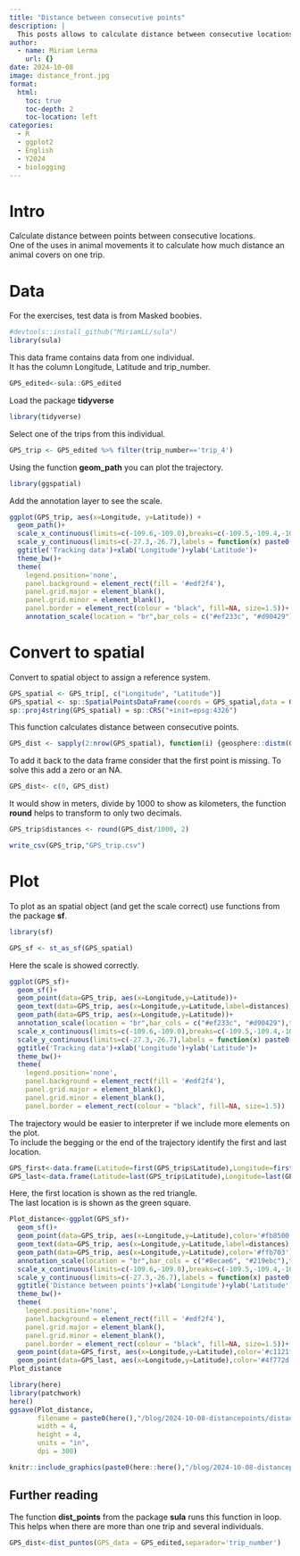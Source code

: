 ```yaml
---
title: "Distance between consecutive points"
description: |
  This posts allows to calculate distance between consecutive locations.
author:
  - name: Miriam Lerma
    url: {}
date: 2024-10-08
image: distance_front.jpg
format:
  html:
    toc: true
    toc-depth: 2
    toc-location: left
categories:
  - R
  - ggplot2
  - English
  - Y2024
  - biologging
---
```


# Intro

Calculate distance between points between consecutive locations.\
One of the uses in animal movements it to calculate how much distance an animal covers on one trip.

# Data

For the exercises, test data is from Masked boobies. <br>

```r
#devtools::install_github("MiriamLL/sula")
library(sula)
```

This data frame contains data from one individual.\
It has the column Longitude, Latitude and trip_number.

```r
GPS_edited<-sula::GPS_edited
```

Load the package **tidyverse**

```r
library(tidyverse)
```

Select one of the trips from this individual.

```r
GPS_trip <- GPS_edited %>% filter(trip_number=='trip_4')
```

Using the function **geom_path** you can plot the trajectory.

```r
library(ggspatial)
```

Add the annotation layer to see the scale.

```r
ggplot(GPS_trip, aes(x=Longitude, y=Latitude)) + 
  geom_path()+
  scale_x_continuous(limits=c(-109.6,-109.0),breaks=c(-109.5,-109.4,-109.3,-109.2,-109.1),labels = function(x) paste0(-x, '\u00B0')) +
  scale_y_continuous(limits=c(-27.3,-26.7),labels = function(x) paste0(-x, '\u00B0'))  +
  ggtitle('Tracking data')+xlab('Longitude')+ylab('Latitude')+
  theme_bw()+
  theme(
    legend.position='none',
    panel.background = element_rect(fill = '#edf2f4'),
    panel.grid.major = element_blank(),
    panel.grid.minor = element_blank(),
    panel.border = element_rect(colour = "black", fill=NA, size=1.5))+
    annotation_scale(location = "br",bar_cols = c("#ef233c", "#d90429"),text_col = '#ef233c')
```

# Convert to spatial

Convert to spatial object to assign a reference system.

```r
GPS_spatial <- GPS_trip[, c("Longitude", "Latitude")]
GPS_spatial <- sp::SpatialPointsDataFrame(coords = GPS_spatial,data = GPS_trip)
sp::proj4string(GPS_spatial) = sp::CRS("+init=epsg:4326")
```

This function calculates distance between consecutive points.

```r
GPS_dist <- sapply(2:nrow(GPS_spatial), function(i) {geosphere::distm(GPS_spatial[i - 1, ], GPS_spatial[i,])})
```

To add it back to the data frame consider that the first point is missing. To solve this add a zero or an NA.

```r
GPS_dist<- c(0, GPS_dist)
```

It would show in meters, divide by 1000 to show as kilometers, the function **round** helps to transform to only two decimals.

```r
GPS_trip$distances <- round(GPS_dist/1000, 2)
```

```r
write_csv(GPS_trip,"GPS_trip.csv")
```

# Plot

To plot as an spatial object (and get the scale correct) use functions from the package **sf**.

```r
library(sf)
```

```r
GPS_sf <- st_as_sf(GPS_spatial)
```

Here the scale is showed correctly.

```r
ggplot(GPS_sf)+
  geom_sf()+
  geom_point(data=GPS_trip, aes(x=Longitude,y=Latitude))+
  geom_text(data=GPS_trip, aes(x=Longitude,y=Latitude,label=distances),hjust=-0.3, vjust=0, size=3)+
  geom_path(data=GPS_trip, aes(x=Longitude,y=Latitude))+
  annotation_scale(location = "br",bar_cols = c("#ef233c", "#d90429"),text_col = '#ef233c')+
  scale_x_continuous(limits=c(-109.6,-109.0),breaks=c(-109.5,-109.4,-109.3,-109.2,-109.1),labels = function(x) paste0(-x, '\u00B0')) +
  scale_y_continuous(limits=c(-27.3,-26.7),labels = function(x) paste0(-x, '\u00B0'))  +
  ggtitle('Tracking data')+xlab('Longitude')+ylab('Latitude')+
  theme_bw()+
  theme(
    legend.position='none',
    panel.background = element_rect(fill = '#edf2f4'),
    panel.grid.major = element_blank(),
    panel.grid.minor = element_blank(),
    panel.border = element_rect(colour = "black", fill=NA, size=1.5))
```

The trajectory would be easier to interpreter if we include more elements on the plot.\
To include the begging or the end of the trajectory identify the first and last location.

```r
GPS_first<-data.frame(Latitude=first(GPS_trip$Latitude),Longitude=first(GPS_trip$Longitude))
GPS_last<-data.frame(Latitude=last(GPS_trip$Latitude),Longitude=last(GPS_trip$Longitude))
```

Here, the first location is shown as the red triangle.\
The last location is is shown as the green square.

```r
Plot_distance<-ggplot(GPS_sf)+
  geom_sf()+
  geom_point(data=GPS_trip, aes(x=Longitude,y=Latitude),color='#fb8500')+
  geom_text(data=GPS_trip, aes(x=Longitude,y=Latitude,label=distances),hjust=-0.3, vjust=0, size=3)+
  geom_path(data=GPS_trip, aes(x=Longitude,y=Latitude),color='#ffb703')+
  annotation_scale(location = "br",bar_cols = c("#8ecae6", "#219ebc"),text_col = '#023047')+
  scale_x_continuous(limits=c(-109.6,-109.0),breaks=c(-109.5,-109.4,-109.3,-109.2,-109.1),labels = function(x) paste0(-x, '\u00B0')) +
  scale_y_continuous(limits=c(-27.3,-26.7),labels = function(x) paste0(-x, '\u00B0'))  +
  ggtitle('Distance between points')+xlab('Longitude')+ylab('Latitude')+
  theme_bw()+
  theme(
    legend.position='none',
    panel.background = element_rect(fill = '#edf2f4'),
    panel.grid.major = element_blank(),
    panel.grid.minor = element_blank(),
    panel.border = element_rect(colour = "black", fill=NA, size=1.5))+
  geom_point(data=GPS_first, aes(x=Longitude,y=Latitude),color='#c1121f',fill='#c1121f', shape=17, size=4)+
  geom_point(data=GPS_last, aes(x=Longitude,y=Latitude),color='#4f772d',fill='#4f772d',shape=15,size=4)
Plot_distance
```

```r
library(here)
library(patchwork)
here()
ggsave(Plot_distance,
       filename = paste0(here(),"/blog/2024-10-08-distancepoints/distance_export.jpg"),
       width = 4, 
       height = 4, 
       units = "in",
       dpi = 300)
```

```r
knitr::include_graphics(paste0(here::here(),"/blog/2024-10-08-distancepoints/distance_export.jpg"))
```

## Further reading

The function **dist_points** from the package **sula** runs this function in loop.\
This helps when there are more than one trip and several individuals.

```r
GPS_dist<-dist_puntos(GPS_data = GPS_edited,separador='trip_number')
```
